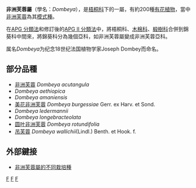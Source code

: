 {{Automatic taxobox
| taxon = Dombeya
| authority = Cav., 1786, nom. cons.
| image = Pinkball_2.JPG
| image_caption = 非洲芙蓉的花及花苞
}}
'''非洲芙蓉屬'''（學名：''Dombeya''），是[[梧桐科|梧桐科]]下的一屬，有約200種[[有花植物|有花植物]]，當中[[非洲芙蓉|非洲芙蓉]]為其[[模式種|模式種]]。

在[[APG_分類法|APG 分類法]]和修訂後的[[APG_II_分類法|APG II 分類法]]中，將梧桐科、[[木棉科|木棉科]]、[[椴樹科|椴樹科]]合併到錦葵科中間來，將錦葵科分為幾個亞科，如非洲芙蓉屬變成非洲芙蓉亞科。

属名''Dombeya''为纪念18世纪法国植物学家Joseph Dombey而命名。

== 部分品種 ==
* [[非洲芙蓉|非洲芙蓉]] ''Dombeya acutangula''
* ''Dombeya aethiopica''
* ''Dombeya amaniensis''
* [[美花非洲芙蓉|美花非洲芙蓉]] ''Dombeya burgessiae'' Gerr. ex Harv. et Sond.
* ''Dombeya ledermannii''
* ''Dombeya longebracteolata''
* [[圆叶非洲芙蓉|圆叶非洲芙蓉]] ''Dombeya rotundifolia''
* [[吊芙蓉|吊芙蓉]] ''Dombeya wallichii''(Lindl.) Benth. et Hook. f.

== 外部鍵接 ==
* [http://www.malvaceae.info/Genera/Dombeya/gallery.html 非洲芙蓉屬的不同栽培種]

{{taxonbar}}

[[Category:梧桐亞科|F]]
[[Category:非洲芙蓉属|F]]
[[Category:1786年描述的分类群|F]]